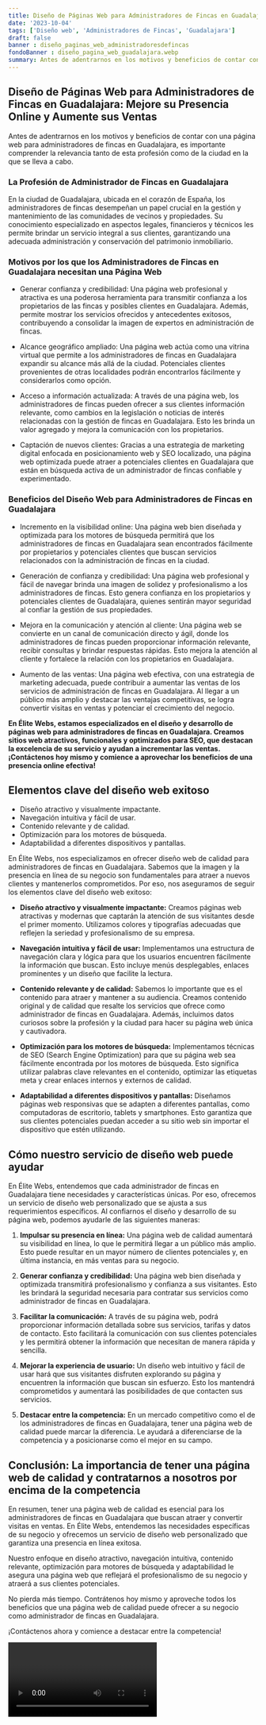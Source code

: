 ```yaml
---
title: Diseño de Páginas Web para Administradores de Fincas en Guadalajara
date: '2023-10-04'
tags: ['Diseño web', 'Administradores de Fincas', 'Guadalajara']
draft: false
banner : diseño_paginas_web_administradoresdefincas
fondoBanner : diseño_pagina_web_guadalajara.webp
summary: Antes de adentrarnos en los motivos y beneficios de contar con una página web para administradores de fincas en Guadalajara, es importante comprender la relevancia tanto de esta profesión como de la ciudad en la que se lleva a cabo.
---
```


## **Diseño de Páginas Web para Administradores de Fincas en Guadalajara: Mejore su Presencia Online y Aumente sus Ventas**

Antes de adentrarnos en los motivos y beneficios de contar con una página web para administradores de fincas en Guadalajara, es importante comprender la relevancia tanto de esta profesión como de la ciudad en la que se lleva a cabo.

### **La Profesión de Administrador de Fincas en Guadalajara**

En la ciudad de Guadalajara, ubicada en el corazón de España, los administradores de fincas desempeñan un papel crucial en la gestión y mantenimiento de las comunidades de vecinos y propiedades. Su conocimiento especializado en aspectos legales, financieros y técnicos les permite brindar un servicio integral a sus clientes, garantizando una adecuada administración y conservación del patrimonio inmobiliario.

### **Motivos por los que los Administradores de Fincas en Guadalajara necesitan una Página Web**
- Generar confianza y credibilidad: Una página web profesional y atractiva es una poderosa herramienta para transmitir confianza a los propietarios de las fincas y posibles clientes en Guadalajara. Además, permite mostrar los servicios ofrecidos y antecedentes exitosos, contribuyendo a consolidar la imagen de expertos en administración de fincas.

- Alcance geográfico ampliado: Una página web actúa como una vitrina virtual que permite a los administradores de fincas en Guadalajara expandir su alcance más allá de la ciudad. Potenciales clientes provenientes de otras localidades podrán encontrarlos fácilmente y considerarlos como opción.

- Acceso a información actualizada: A través de una página web, los administradores de fincas pueden ofrecer a sus clientes información relevante, como cambios en la legislación o noticias de interés relacionadas con la gestión de fincas en Guadalajara. Esto les brinda un valor agregado y mejora la comunicación con los propietarios.

- Captación de nuevos clientes: Gracias a una estrategia de marketing digital enfocada en posicionamiento web y SEO localizado, una página web optimizada puede atraer a potenciales clientes en Guadalajara que están en búsqueda activa de un administrador de fincas confiable y experimentado.

### **Beneficios del Diseño Web para Administradores de Fincas en Guadalajara**
- Incremento en la visibilidad online: Una página web bien diseñada y optimizada para los motores de búsqueda permitirá que los administradores de fincas en Guadalajara sean encontrados fácilmente por propietarios y potenciales clientes que buscan servicios relacionados con la administración de fincas en la ciudad.

- Generación de confianza y credibilidad: Una página web profesional y fácil de navegar brinda una imagen de solidez y profesionalismo a los administradores de fincas. Esto genera confianza en los propietarios y potenciales clientes de Guadalajara, quienes sentirán mayor seguridad al confiar la gestión de sus propiedades.

- Mejora en la comunicación y atención al cliente: Una página web se convierte en un canal de comunicación directo y ágil, donde los administradores de fincas pueden proporcionar información relevante, recibir consultas y brindar respuestas rápidas. Esto mejora la atención al cliente y fortalece la relación con los propietarios en Guadalajara.

- Aumento de las ventas: Una página web efectiva, con una estrategia de marketing adecuada, puede contribuir a aumentar las ventas de los servicios de administración de fincas en Guadalajara. Al llegar a un público más amplio y destacar las ventajas competitivas, se logra convertir visitas en ventas y potenciar el crecimiento del negocio.

**En Élite Webs, estamos especializados en el diseño y desarrollo de páginas web para administradores de fincas en Guadalajara. Creamos sitios web atractivos, funcionales y optimizados para SEO, que destacan la excelencia de su servicio y ayudan a incrementar las ventas. ¡Contáctenos hoy mismo y comience a aprovechar los beneficios de una presencia online efectiva!**

<GifSeo />

<Cta />

## Elementos clave del diseño web exitoso

- Diseño atractivo y visualmente impactante.
- Navegación intuitiva y fácil de usar.
- Contenido relevante y de calidad.
- Optimización para los motores de búsqueda.
- Adaptabilidad a diferentes dispositivos y pantallas.

En Élite Webs, nos especializamos en ofrecer diseño web de calidad para administradores de fincas en Guadalajara. Sabemos que la imagen y la presencia en línea de su negocio son fundamentales para atraer a nuevos clientes y mantenerlos comprometidos. Por eso, nos aseguramos de seguir los elementos clave del diseño web exitoso:

- **Diseño atractivo y visualmente impactante:** Creamos páginas web atractivas y modernas que captarán la atención de sus visitantes desde el primer momento. Utilizamos colores y tipografías adecuadas que reflejen la seriedad y profesionalismo de su empresa.

- **Navegación intuitiva y fácil de usar:** Implementamos una estructura de navegación clara y lógica para que los usuarios encuentren fácilmente la información que buscan. Esto incluye menús desplegables, enlaces prominentes y un diseño que facilite la lectura.

- **Contenido relevante y de calidad:** Sabemos lo importante que es el contenido para atraer y mantener a su audiencia. Creamos contenido original y de calidad que resalte los servicios que ofrece como administrador de fincas en Guadalajara. Además, incluimos datos curiosos sobre la profesión y la ciudad para hacer su página web única y cautivadora.

- **Optimización para los motores de búsqueda:** Implementamos técnicas de SEO (Search Engine Optimization) para que su página web sea fácilmente encontrada por los motores de búsqueda. Esto significa utilizar palabras clave relevantes en el contenido, optimizar las etiquetas meta y crear enlaces internos y externos de calidad.

- **Adaptabilidad a diferentes dispositivos y pantallas:** Diseñamos páginas web responsivas que se adapten a diferentes pantallas, como computadoras de escritorio, tablets y smartphones. Esto garantiza que sus clientes potenciales puedan acceder a su sitio web sin importar el dispositivo que estén utilizando.

## Cómo nuestro servicio de diseño web puede ayudar

En Élite Webs, entendemos que cada administrador de fincas en Guadalajara tiene necesidades y características únicas. Por eso, ofrecemos un servicio de diseño web personalizado que se ajusta a sus requerimientos específicos. Al confiarnos el diseño y desarrollo de su página web, podemos ayudarle de las siguientes maneras:

1. **Impulsar su presencia en línea:** Una página web de calidad aumentará su visibilidad en línea, lo que le permitirá llegar a un público más amplio. Esto puede resultar en un mayor número de clientes potenciales y, en última instancia, en más ventas para su negocio.

2. **Generar confianza y credibilidad:** Una página web bien diseñada y optimizada transmitirá profesionalismo y confianza a sus visitantes. Esto les brindará la seguridad necesaria para contratar sus servicios como administrador de fincas en Guadalajara.

3. **Facilitar la comunicación:** A través de su página web, podrá proporcionar información detallada sobre sus servicios, tarifas y datos de contacto. Esto facilitará la comunicación con sus clientes potenciales y les permitirá obtener la información que necesitan de manera rápida y sencilla.

4. **Mejorar la experiencia de usuario:** Un diseño web intuitivo y fácil de usar hará que sus visitantes disfruten explorando su página y encuentren la información que buscan sin esfuerzo. Esto los mantendrá comprometidos y aumentará las posibilidades de que contacten sus servicios.

5. **Destacar entre la competencia:** En un mercado competitivo como el de los administradores de fincas en Guadalajara, tener una página web de calidad puede marcar la diferencia. Le ayudará a diferenciarse de la competencia y a posicionarse como el mejor en su campo.

## Conclusión: La importancia de tener una página web de calidad y contratarnos a nosotros por encima de la competencia

En resumen, tener una página web de calidad es esencial para los administradores de fincas en Guadalajara que buscan atraer y convertir visitas en ventas. En Élite Webs, entendemos las necesidades específicas de su negocio y ofrecemos un servicio de diseño web personalizado que garantiza una presencia en línea exitosa.

Nuestro enfoque en diseño atractivo, navegación intuitiva, contenido relevante, optimización para motores de búsqueda y adaptabilidad le asegura una página web que reflejará el profesionalismo de su negocio y atraerá a sus clientes potenciales.

No pierda más tiempo. Contrátenos hoy mismo y aproveche todos los beneficios que una página web de calidad puede ofrecer a su negocio como administrador de fincas en Guadalajara.

¡Contáctenos ahora y comience a destacar entre la competencia!

<Video />

<CtaBot job='Administradores de Fincas' city='Guadalajara'/>

<Gmaps query='Guadalajara+españa+maps' />